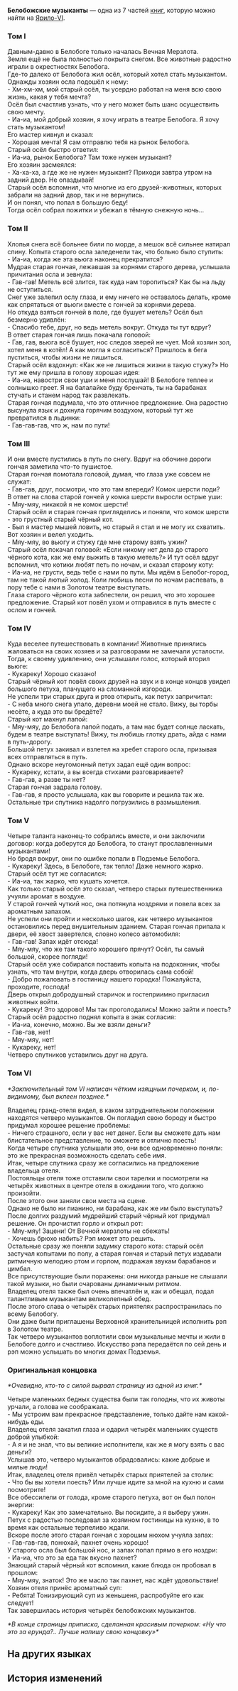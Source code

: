 {{Книга Инфобокс
|id           = 101
|Название     = Белобожские музыканты
|Изображение  = Item Jarilo-VI Readable 2.png
|Мир          = Ярило-VI
|Томов        = 7
|Автор        = <!--нужно добавить-->
|Описание     = Детская сказка в нескольких томах, полная детской невинности. По какой-то причине некоторые части были утеряны.
|Том1         = {{tx}}
|Источник1    = {{tx|Отсутствует источник}}
|Том2         = {{tx}}
|Источник2    = {{tx|Отсутствует источник}}
|Том3         = {{tx}}
|Источник3    = {{tx|Отсутствует источник}}
|Том4         = {{tx}}
|Источник4    = {{tx|Отсутствует источник}}
|Том5         = {{tx}}
|Источник5    = {{tx|Отсутствует источник}}
|Том6         = {{tx}}
|Источник6    = {{tx|Отсутствует источник}}
|Том7         = {{tx}}
|Источник7    = {{tx|Отсутствует источник}}
|Персонажи    = 
|Фракции      = 
}}
'''Белобожские музыканты''' — одна из 7 частей [[Книги|книг]], которую можно найти на [[Ярило-VI]].
<!--
==Получение==
<gallery>
Книга НАЗВАНИЕ.png|НАЗВАНИЕ
Локация НАЗВАНИЕ.png|Расположение на карте. Ближайший пространственный якорь «[[НАЗВАНИЕ]]»
</gallery>
-->
===Том I===
Давным-давно в Белобоге только началась Вечная Мерзлота.<br />
Земля ещё не была полностью покрыта снегом. Все животные радостно играли в окрестностях Белобога.<br />
Где-то далеко от Белобога жил осёл, который хотел стать музыкантом.<br />
Однажды хозяин осла подошёл к нему:<br />
- Хм-хм-хм, мой старый осёл, ты усердно работал на меня всю свою жизнь, какая у тебя мечта?<br />
Осёл был счастлив узнать, что у него может быть шанс осуществить свою мечту.<br />
- Иа-иа, мой добрый хозяин, я хочу играть в театре Белобога. Я хочу стать музыкантом!<br />
Его мастер кивнул и сказал:<br />
- Хорошая мечта! Я сам отправлю тебя на рынок Белобога.<br />
Старый осёл быстро ответил:<br />
- Иа-иа, рынок Белобога? Там тоже нужен музыкант?<br />
Его хозяин засмеялся:<br />
- Ха-ха-ха, а где же не нужен музыкант? Приходи завтра утром на задний двор. Не опаздывай!<br />
Старый осёл вспомнил, что многие из его друзей-животных, которых забрали на задний двор, так и не вернулись.<br />
И он понял, что попал в большую беду!<br />
Тогда осёл собрал пожитки и убежал в тёмную снежную ночь...

===Том II===
Хлопья снега всё больнее били по морде, а мешок всё сильнее натирал спину. Копыта старого осла заледенели так, что больно было ступить:<br />
- Иа-иа, когда же эта вьюга наконец прекратится?<br />
Мудрая старая гончая, лежавшая за корнями старого дерева, услышала причитания осла и зевнула:<br />
- Гав-гав! Метель всё злится, так куда нам торопиться? Как бы на льду не оступиться.<br />
Снег уже залепил ослу глаза, и ему ничего не оставалось делать, кроме как спрятаться от вьюги вместе с гончей за корнями дерева.<br />
Но откуда взяться гончей в поле, где бушует метель? Осёл был безмерно удивлён:<br />
- Спасибо тебе, друг, но ведь метель вокруг. Откуда ты тут вдруг?<br />
В ответ старая гончая лишь покачала головой:<br />
- Гав, гав, вьюга всё бушует, нос следов зверей не чует. Мой хозяин зол, хотел меня в котёл! А как могла я согласиться? Пришлось в бега пуститься, чтобы жизни не лишиться.<br />
Старый осёл вздохнул: «Как же не лишиться жизни в такую стужу?» Но тут же ему пришла в голову хорошая идея:<br />
- Иа-иа, навостри свои уши и меня послушай! В Белобоге теплее и солнышко греет. Я на балалайке буду бренчать, ты на барабанах стучать и станем народ так развлекать.<br />
Старая гончая подумала, что это отличное предложение. Она радостно высунула язык и дохнула горячим воздухом, который тут же превратился в льдинки:<br />
- Гав-гав-гав, что ж, нам по пути!

===Том III===
И они вместе пустились в путь по снегу. Вдруг на обочине дороги гончая заметила что-то пушистое.<br />
Старая гончая помотала головой, думая, что глаза уже совсем не служат:<br />
- Гав-гав, друг, посмотри, что это там впереди? Комок шерсти поди?<br />
В ответ на слова старой гончей у комка шерсти выросли острые уши:<br />
- Мяу-мяу, никакой я не комок шерсти!<br />
Старый осёл и старая гончая пригляделись и поняли, что комок шерсти - это грустный старый чёрный кот.<br />
- Был я мастер мышей ловить, но старый я стал и не могу их схватить. Вот хозяин и велел уходить.<br />
- Мяу-мяу, во вьюгу и стужу где мне старому взять ужин?<br />
Старый осёл покачал головой: «Если никому нет дела до старого чёрного кота, как же ему выжить в такую метель?» И тут осёл вдруг вспомнил, что котики любят петь по ночам, и сказал старому коту:<br />
- Иа-иа, не грусти, ведь тебе с нами по пути. Мы идём в Белобог-город, там не такой лютый холод. Коли любишь песни по ночам распевать, в пору тебе с нами в Золотом театре выступать.<br />
Глаза старого чёрного кота заблестели, он решил, что это хорошее предложение. Старый кот повёл ухом и отправился в путь вместе с ослом и гончей.

===Том IV===
Куда веселее путешествовать в компании! Животные принялись жаловаться на своих хозяев и за разговорами не замечали усталости.<br />
Тогда, к своему удивлению, они услышали голос, который вторил вьюге:<br />
- Кукареку! Хорошо сказано!<br />
Старый чёрный кот повёл своих друзей на звук и в конце концов увидел большого петуха, плачущего на сломанной изгороди.<br />
Не успели три старых друга и ртов открыть, как петух запричитал:<br />
- С неба много снега упало, деревни моей не стало. Вижу, вы торбы несёте, а куда это вы бредёте?<br />
Старый кот махнул лапой:<br />
- Мяу-мяу, до Белобога лапой подать, а там нас будет солнце ласкать, будем в театре выступать! Вижу, ты любишь глотку драть, айда с нами в путь-дорогу.<br />
Большой петух закивал и взлетел на хребет старого осла, призывая всех отправляться в путь.<br />
Однако вскоре неугомонный петух задал ещё один вопрос:<br />
- Кукареку, кстати, а вы всегда стихами разговариваете?<br />
- Гав-гав, а разве ты нет?<br />
Старая гончая задрала голову.<br />
- Гав-гав, я просто услышала, как вы говорите и решила так же.<br />
Остальные три спутника надолго погрузились в размышления.

===Том V===
Четыре таланта наконец-то собрались вместе, и они заключили договор: когда доберутся до Белобога, то станут прославленными музыкантами!<br />
Но бродя вокруг, они по ошибке попали в Подземье Белобога.<br />
- Кукареку! Здесь, в Белобоге, так тепло! Даже немного жарко.<br />
Старый осёл тут же согласился:<br />
- Иа-иа, так жарко, что кушать хочется.<br />
Как только старый осёл это сказал, четверо старых путешественника учуяли аромат в воздухе.<br />
У старой гончей чуткий нос, она потянула ноздрями и повела всех за ароматным запахом.<br />
Не успели они пройти и несколько шагов, как четверо музыкантов остановились перед внушительным зданием. Старая гончая припала к двери, её хвост завертелся, словно колесо автомобиля:<br />
- Гав-гав! Запах идёт отсюда!<br />
- Мяу-мяу, что же там такого хорошего прячут? Осёл, ты самый большой, скорее погляди!<br />
Старый осёл уже собирался поставить копыта на подоконник, чтобы узнать, что там внутри, когда дверь отворилась сама собой!<br />
- Добро пожаловать в гостиницу нашего городка! Пожалуйста, проходите, господа!<br />
Дверь открыл добродушный старичок и гостеприимно пригласил животных войти.<br />
- Кукареку! Это здорово! Мы так проголодались! Можно зайти и поесть?<br />
Старый осёл радостно поднял копыта в знак согласия:<br />
- Иа-иа, конечно, можно. Вы же взяли деньги?<br />
- Гав-гав, нет!<br />
- Мяу-мяу, нет!<br />
- Кукареку, нет!<br />
Четверо спутников уставились друг на друга.

===Том VI===
''*Заключительный том VI написан чётким изящным почерком, и, по-видимому, был вклеен позднее.*''

Владелец гранд-отеля видел, в каком затруднительном положении находятся четверо музыкантов. Он погладил свою бороду и быстро придумал хорошее решение проблемы:<br />
- Ничего страшного, если у вас нет денег. Если вы сможете дать нам блистательное представление, то сможете и отлично поесть!<br />
Когда четыре спутника услышали это, они все одновременно поняли: это же прекрасная возможность сделать себе имя.<br />
Итак, четыре спутника сразу же согласились на предложение владельца отеля.<br />
Постояльцы отеля тоже отставили свои тарелки и посмотрели на четырёх животных в центре отеля в ожидании того, что должно произойти.<br />
После этого они заняли свои места на сцене.<br />
Однако не было ни пианино, ни барабана, как же им было выступать?<br />
После долгих раздумий мудрейший старый чёрный кот придумал решение. Он прочистил горло и открыл рот:<br />
- Мяу-мяу! Зацени! От Вечной мерзлоты не сбежать!<br />
- Хочешь брюхо набить? Рэп может это решить.<br />
Остальные сразу же поняли задумку старого кота: старый осёл застучал копытами по полу, а старая гончая и старый петух издавали ритмичную мелодию ртом и горлом, подражая звукам барабанов и цимбал.<br />
Все присутствующие были поражены: они никогда раньше не слышали такой музыки, но были очарованы динамичным ритмом.<br />
Владелец отеля также был очень впечатлён и, как и обещал, подал талантливым музыкантам великолепный обед.<br />
После этого слава о четырёх старых приятелях распространилась по всему Белобогу.<br />
Они даже были приглашены Верховной хранительницей исполнить рэп в Золотом театре.<br />
Так четверо музыкантов воплотили свои музыкальные мечты и жили в Белобоге долго и счастливо. Искусство рэпа передаётся по сей день и рэп можно услышать во многих домах Подземья.

===Оригинальная концовка===
''*Очевидно, кто-то с силой вырвал страницу из одной из книг.*''

Четыре маленьких бедных существа были так голодны, что их животы урчали, а голова не соображала.<br />
- Мы устроим вам прекрасное представление, только дайте нам какой-нибудь еды.<br />
Владелец отеля закатил глаза и одарил четырёх маленьких существ доброй улыбкой:<br />
- А я и не знал, что вы великие исполнители, как же я могу взять с вас деньги?<br />
Услышав это, четверо музыкантов обрадовались: какие добрые и милые люди!<br />
Итак, владелец отеля привёл четырёх старых приятелей за столик:<br />
- Что бы вы хотели поесть? Или лучше идите за мной на кухню и сами посмотрите!<br />
Все обессилели от голода, кроме старого петуха, вот он был полон энергии:<br />
- Кукареку! Как это замечательно. Вы посидите, а я выберу ужин.<br />
Петух с радостью последовал за хозяином гостиницы на кухню, в то время как остальные терпеливо ждали.<br />
Вскоре после этого старая гончая с хорошим нюхом учуяла запах:<br />
- Гав-гав-гав, понюхай, пахнет очень хорошо!<br />
У старого осла был большой нос, и запах попал прямо в его ноздри:<br />
- Иа-иа, что это за еда так вкусно пахнет?<br />
Знающий старый чёрный кот вспомнил, какие блюда он пробовал в прошлом:<br />
- Мяу-мяу, знаток! Это же масло так пахнет, нас ждёт удовольствие!<br />
Хозяин отеля принёс ароматный суп:<br />
- Ребята! Тонизирующий суп из женьшеня, распробуйте его как следует!<br />
Так завершилась история четырёх белобожских музыкантов.

''*В конце страницы приписка, сделанная красивым почерком: «Ну что это за ерунда?.. Лучше напишу свою концовку»*''

==На других языках==
{{На других языках
|en   = ''Musicians of Belobog''
|zhs  = 《贝洛伯格的音乐家》
|zht  = 《貝洛伯格的音樂家》
|ja   = 『ベロブルグの音楽家』
|ko   = ≪벨로보그의 음악가≫
|es   = «Los músicos de Belobog»
|fr   = ''Musiciens de Belobog''
|ru   = Белобожские музыканты
|th   = "นักดนตรีแห่ง Belobog"
|vi   = Nhạc Sĩ Của Belobog
|de   = „Musiker von Belobog“
|id   = "Musikus Belobog"
|pt   = "Músicos de Belobog"
}}

==История изменений==
{{История изменений|2.7}}